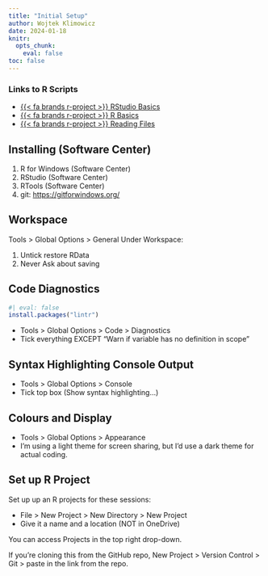 ```yaml
---
title: "Initial Setup"
author: Wojtek Klimowicz
date: 2024-01-18
knitr:
  opts_chunk:
    eval: false
toc: false
---
```


::: {.column-margin}
### Links to R Scripts
* [{{< fa brands r-project >}} RStudio Basics](https://github.com/DfE-R-Community/TAD-R-Training/blob/master/01-introduction-to-r/02_rstudio_basics.R)
* [{{< fa brands r-project >}} R Basics](https://github.com/DfE-R-Community/TAD-R-Training/blob/master/01-introduction-to-r/03_r_basics.R)
* [{{< fa brands r-project >}} Reading Files](https://github.com/DfE-R-Community/TAD-R-Training/blob/master/01-introduction-to-r/04_reading_files.R)
:::

## Installing (Software Center)

1. R for Windows (Software Center)
2. RStudio (Software Center)
3. RTools (Software Center)
4. git: [https://gitforwindows.org/]()

## Workspace

Tools > Global Options > General
Under Workspace:

1. Untick restore RData
2. Never Ask about saving

## Code Diagnostics

```r
#| eval: false
install.packages("lintr")
```
* Tools > Global Options > Code > Diagnostics
* Tick everything EXCEPT "Warn if variable has no definition in scope"

## Syntax Highlighting Console Output
* Tools > Global Options > Console
* Tick top box (Show syntax highlighting...)

## Colours and Display
* Tools > Global Options > Appearance
* I'm using a light theme for screen sharing, but I'd use a dark theme for actual coding.

## Set up R Project
Set up up an R projects for these sessions:

* File > New Project > New Directory > New Project
* Give it a name and a location (NOT in OneDrive)

You can access Projects in the top right drop-down.

If you're cloning this from the GitHub repo,
New Project > Version Control > Git > paste in the link from the repo.
